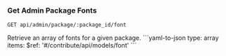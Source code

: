 ### Get Admin Package Fonts

```
GET api/admin/package/:package_id/font
```

<Tabs>
  <Tab title='Description'>
    Retrieve an array of fonts for a given package.
  </Tab>
  <Tab title='Response'>
    ```yaml-to-json
    type: array
    items:
      $ref: '#/contribute/api/models/font'
    ```
  </Tab>
</Tabs>